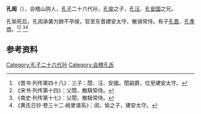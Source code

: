 '''孔訚'''（{{bd|4世紀||？||}}），会稽山阴人，[[孔子|孔子]]二十六代孙，[[孔愉|孔愉]]之子，[[孔汪|孔汪]]、[[孔安国_(东晋)|孔安国]]之兄。

孔愉死后，孔訚承袭为餘不亭侯，官至东晋建安太守、散骑常侍。有子[[孔晋|孔晋]]、[[孔季恭|孔季恭]]。<ref>《晋书·列传第四十八》：三子：誾、汪、安國。誾嗣爵，位至建安太守。</ref><ref>《宋书·列传第十四》：父誾，散騎常侍。</ref>
<ref>《南史·列传第十七》：父誾，散騎常侍。</ref><ref>《黄氏日抄·卷三十二·阙里谱系》：訚，愉之子，建安太守。</ref>

==参考资料==
{{reflist}}

[[Category:孔子二十六代孙|Category:孔子二十六代孙]]
[[Category:会稽孔氏|Category:会稽孔氏]]